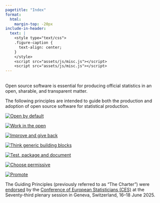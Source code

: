 ```yaml
---
pagetitle: "Index"
format:
  html: 
    margin-top: -20px
include-in-header:
  text: |
    <style type="text/css">
    .figure-caption {
      text-align: center;
    }
    </style>
    <script src="assets/js/misc.js"></script>
    <script src="assets/js/misc.js"></script>
---
```


::: {intro}

\
Open source software is essential for producing official statistics in an open, sharable, and transparent matter.\

The following principles are intended to guide both the production and adoption of open source software for statistical production. 

:::

::: {layout=[10,-1,10,-1,10,-1,10],[1]}
[![<a href="/charter.html#oss-by-default">Open by default</a>](assets/img/principles/openbydefault_sm.png)](/principles.html#oss-by-default)

[![<a href="/charter.html#work-in-the-open">Work in the open</a>](assets/img/principles/workintheopen_sm.png)](/principles.html#work-in-the-open)

[![<a href="/charter.html#improve-and-give-back">Improve and give back</a>](assets/img/principles/improveandgiveback_sm.png)](/principles.html#improve-and-give-back)

[![<a href="/charter.html#think-generic-statistical-building-blocks">Think generic building blocks</a>](assets/img/principles/thinkgenericbuildingblocks_sm.png)](/principles.html#think-generic-statistical-building-blocks)

[![<a href="/charter.html#test-package-and-document">Test, package and document</a>](assets/img/principles/testpackageanddocument_sm.png)](/principles.html#test-package-and-document)

[![<a href="/charter.html#choose-permissive">Choose permissive</a>](assets/img/principles/choosepermissive_sm.png)](/principles.html#choose-permissive)

[![<a href="/charter.html#promote">Promote</a>](assets/img/principles/promote_sm.png)](/principles.html#promote)

:::

::: callout-note
The Guiding Principles (previously referred to as "The Charter") were [endorsed](https://unece.org/sites/default/files/2025-06/OpenSourcePrinciples%20Amended.pdf) by the [Conference of European Statisticians (CES)](https://unece.org/statistics/ces/) at the Seventy-third plenary session in Geneva, Switzerland, 16–18 June 2025.
:::